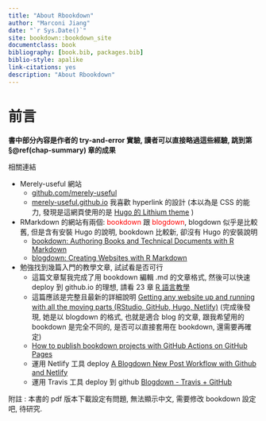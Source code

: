 ```yaml
--- 
title: "About Rbookdown"
author: "Marconi Jiang"
date: "`r Sys.Date()`"
site: bookdown::bookdown_site
documentclass: book
bibliography: [book.bib, packages.bib]
biblio-style: apalike
link-citations: yes
description: "About Rbookdown"
---
```


# 前言

**書中部分內容是作者的 try-and-error 實驗, 讀者可以直接略過這些經驗, 跳到第 §\@ref(chap-summary) 章的成果**

相關連結  

* Merely-useful 網站  
  + [github.com/merely-useful](https://github.com/merely-useful/merely-useful.github.io)   
  + [merely-useful.github.io](https://merely-useful.github.io)  我喜歡  hyperlink 的設計 (本以為是 CSS 的能力, 發現是這網頁使用的是 [Hugo 的 Lithium theme](https://themes.gohugo.io/hugo-lithium-theme/) )  


* RMarkdown 的網站有兩個:  <span style="color:red">bookdown</span> 跟 <span style="color:red">blogdown</span>, blogdown  似乎是比較舊, 但是含有安裝 Hugo 的說明, bookdown 比較新, 卻沒有 Hugo 的安裝說明  
  + [bookdown: Authoring Books and Technical Documents with R Markdown](https://bookdown.org/yihui/bookdown/get-started.html)  
  + [blogdown: Creating Websites with R Markdown](https://bookdown.org/yihui/blogdown/get-started.html)  
  

* 勉強找到幾篇入門的教學文章, 試試看是否可行  
  + 這篇文章幫我完成了用 bookdown 編輯 .md 的文章格式, 然後可以快速 deploy 到 github.io 的理想, 請看 23 章 [R 語言教學](https://www.math.pku.edu.cn/teachers/lidf/docs/Rbook/html/_Rbook/bookdown.html)  
  + 這篇應該是完整且最新的詳細說明  [Getting any website up and running with all the moving parts (RStudio, GitHub, Hugo, Netlify)](https://alison.rbind.io/post/new-year-new-blogdown/)  (完成後發現, 她是以 blogdown 的格式, 也就是適合 blog 的文章, 跟我希望用的 bookdown 是完全不同的, 是否可以直接套用在 bookdown, 還需要再確定)    
  + [How to publish bookdown projects with GitHub Actions on GitHub Pages](https://medium.com/@delucmat/how-to-publish-bookdown-projects-with-github-actions-on-github-pages-6e6aecc7331e)   
  + 運用 Netlify 工具 deploy [A Blogdown New Post Workflow with Github and Netlify](https://www.garrickadenbuie.com/blog/blogdown-netlify-new-post-workflow/)  
  + 運用 Travis 工具 deploy  到 github [Blogdown - Travis + GitHub](https://bookdown.org/yihui/blogdown/travis-github.html)  

附註 : 本書的 pdf 版本下載設定有問題, 無法顯示中文, 需要修改 bookdown 設定吧, 待研究.  
